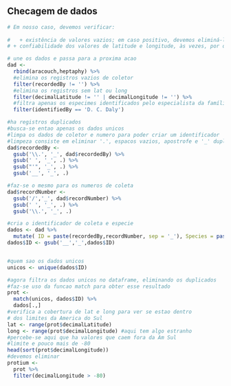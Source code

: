 

## Checagem de dados

```r
# Em nosso caso, devemos verificar:
  
#   + existência de valores vazios; em caso positivo, devemos eliminá-los;
# + confiabilidade dos valores de latitude e longitude, às vezes, por diversos fatores, há troca de sinais (negativos e positivos) ocasionando equívocos quanto à ocorrência exata da amostra. Se for percebido algo assim, é bom checar os dados e buscar corrigí-los.

# une os dados e passa para a proxima acao
dad <- 
  rbind(aracouch,heptaphy) %>%
  #elimina os registros vazios de coletor
  filter(recordedBy != '') %>%
  #elimina os registros sem lat ou long
  filter(decimalLatitude != '' | decimalLongitude != '') %>%
  #filtra apenas os especimes identificados pelo especialista da família Burseraceae
  filter(identifiedBy == 'D. C. Daly')

#ha registros duplicados
#busca-se entao apenas os dados unicos
#limpa os dados de coletor e numero para poder criar um identificador
#limpeza consiste em eliminar '.', espacos vazios, apostrofe e '_' duplos
dad$recordedBy <-
  gsub('\\.', '_', dad$recordedBy) %>%
  gsub(' ', '_', .) %>%
  gsub("'", '_', .) %>%
  gsub('__', '_', .)

#faz-se o mesmo para os numeros de coleta
dad$recordNumber <- 
  gsub('/','_', dad$recordNumber) %>%
  gsub(' ', '_', .) %>%
  gsub('\\.', '_', .)

#cria o identificador de coleta e especie
dados <- dad %>%
  mutate( ID = paste(recordedBy,recordNumber, sep = '_'), Species = paste('Protium', specificEpithet, sep = ' '))
dados$ID <- gsub('__','_',dados$ID)


#quem sao os dados unicos
unicos <- unique(dados$ID)

#agora filtra os dados unicos no dataframe, eliminando os duplicados
#faz-se uso da funcao match para obter esse resultado
prot <- 
  match(unicos, dados$ID) %>%
  dados[.,]
#verifica a cobertura de lat e long para ver se estao dentro
# dos limites da America do Sul
lat <- range(prot$decimalLatitude)
long <- range(prot$decimalLongitude) #aqui tem algo estranho
#percebe-se aqui que ha valores que caem fora da Am Sul
#limite e pouco mais de -80
head(sort(prot$decimalLongitude))
#devemos eliminar
protium <-
  prot %>%
  filter(decimalLongitude > -80)

```

